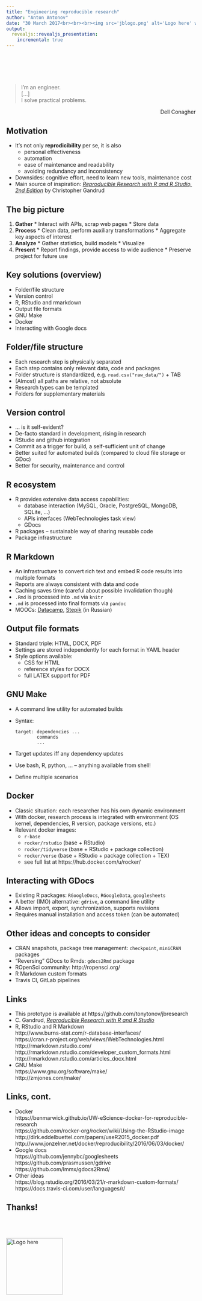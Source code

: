 ```yaml
---
title: "Engineering reproducible research"
author: "Anton Antonov"
date: "30 March 2017<br><br><br><img src='jblogo.png' alt='Logo here' width=150 height=150 style='border-style: none; box-shadow: none'><br><br>https://github.com/tonytonov/jbresearch"
output:
  revealjs::revealjs_presentation:
    incremental: true
---
```


## 
<br><br><br>

> I'm an engineer.<br>[...]<br>I solve practical problems.

<p style="text-align:right">Dell Conagher</p>

## Motivation

  * It's not only __reprodicibility__ per se, it is also 
    - personal effectiveness
    - automation
    - ease of maintenance and readability
    - avoiding redundancy and inconsistency
  * Downsides: cognitive effort, need to learn new tools, maintenance cost
  * Main source of inspiration: _[Reproducible Research with R and R Studio, 2nd Edition](https://www.amazon.com/Reproducible-Research-Studio-Second-Chapman/dp/1498715370)_ by Christopher Gandrud

## The big picture

  1. __Gather__
    * Interact with APIs, scrap web pages
    * Store data
  2. __Process__
    * Clean data, perform auxiliary transformations
    * Aggregate key aspects of interest
  3. __Analyze__ 
    * Gather statistics, build models
    * Visualize
  4. __Present__
    * Report findings, provide access to wide audience
    * Preserve project for future use

## Key solutions (overview)

  * Folder/file structure
  * Version control
  * R, RStudio and rmarkdown
  * Output file formats
  * GNU Make
  * Docker
  * Interacting with Google docs
  
## Folder/file structure

  * Each research step is physically separated
  * Each step contains only relevant data, code and packages
  * Folder structure is standardized, e.g. `read.csv("raw_data/")` + TAB
  * (Almost) all paths are relative, not absolute
  * Research types can be templated
  * Folders for supplementary materials

## Version control

  * ... is it self-evident?
  * De-facto standard in development, rising in research
  * RStudio and github integration
  * Commit as a trigger for build, a self-sufficient unit of change
  * Better suited for automated builds (compared to cloud file storage or GDoc)
  * Better for security, maintenance and control
  
## R ecosystem

  * R provides extensive data access capabilities:
    - database interaction (MySQL, Oracle, PostgreSQL, MongoDB, SQLite, ...)
    - APIs interfaces (WebTechnologies task view)
    - GDocs
  * R packages -- sustainable way of sharing reusable code
  * Package infrastructure 
  
## R Markdown

  * An infrastructure to convert rich text and embed R code results into multiple formats
  * Reports are always consistent with data and code
  * Caching saves time (careful about possible invalidation though)
  * `.Rmd` is processed into `.md` via `knitr`
  * `.md` is processed into final formats via `pandoc`
  * MOOCs: [Datacamp](https://www.datacamp.com/courses/reporting-with-r-markdown), [Stepik](https://stepik.org/course/724) (in Russian) 

## Output file formats

  * Standard triple: HTML, DOCX, PDF
  * Settings are stored independently for each format in YAML header
  * Style options available: 
    - CSS for HTML
    - reference styles for DOCX
    - full LATEX support for PDF

## GNU Make

  * A command line utility for automated builds
  * Syntax:

        target: dependencies ...
                commands
                ...
                
  * Target updates iff any dependency updates
  * Use bash, R, python, ... -- anything available from shell!
  * Define multiple scenarios

## Docker 

  * Classic situation: each researcher has his own dynamic environment
  * With docker, research process is integrated with environment (OS kernel, dependencies, R version, package versions, etc.)
  * Relevant docker images:
    - `r-base`
    - `rocker/rstudio` (base + RStudio)
    - `rocker/tidyverse` (base + RStudio + package collection)
    - `rocker/verse` (base + RStudio + package collection + TEX)
    - see full list at https://hub.docker.com/u/rocker/

## Interacting with GDocs

  * Existing R packages: `RGoogleDocs`, `RGoogleData`, `googlesheets`
  * A better (IMO) alternative: `gdrive`, a command line utility
  * Allows import, export, synchronization, supports revisions
  * Requires manual installation and access token (can be automated)
  
## Other ideas and concepts to consider

  * CRAN snapshots, package tree management: `checkpoint`, `miniCRAN` packages
  * "Reversing" GDocs to Rmds: `gdocs2Rmd` package
  * ROpenSci community: http://ropensci.org/
  * R Markdown custom formats
  * Travis CI, GitLab pipelines

## Links

  * This prototype is available at https://github.com/tonytonov/jbresearch
  * C. Gandrud, _[Reproducible Research with R and R Studio](https://www.amazon.com/Reproducible-Research-Studio-Second-Chapman/dp/1498715370)_
  * R, RStudio and R Markdown  
    http://www.burns-stat.com/r-database-interfaces/  
    https://cran.r-project.org/web/views/WebTechnologies.html  
    http://rmarkdown.rstudio.com/  
    http://rmarkdown.rstudio.com/developer_custom_formats.html  
    http://rmarkdown.rstudio.com/articles_docx.html
  * GNU Make  
    https://www.gnu.org/software/make/  
    http://zmjones.com/make/

## Links, cont.

  * Docker  
    https://benmarwick.github.io/UW-eScience-docker-for-reproducible-research  
    https://github.com/rocker-org/rocker/wiki/Using-the-RStudio-image  
    http://dirk.eddelbuettel.com/papers/useR2015_docker.pdf  
    http://www.jonzelner.net/docker/reproducibility/2016/06/03/docker/
  * Google docs  
    https://github.com/jennybc/googlesheets  
    https://github.com/prasmussen/gdrive  
    https://github.com/lmmx/gdocs2Rmd/
  * Other ideas  
    https://blog.rstudio.org/2016/03/21/r-markdown-custom-formats/  
    https://docs.travis-ci.com/user/languages/r/
    
## Thanks!

<br><br><br><img src='rocker.png' alt='Logo here' width=150 height=150 style='border-style: none; box-shadow: none'>

